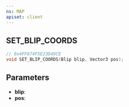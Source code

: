 ```yaml
---
ns: MAP
apiset: client
---
```

## SET_BLIP_COORDS

```c
// 0x4FF674F5E23D49CE
void SET_BLIP_COORDS(Blip blip, Vector3 pos);
```


## Parameters
* **blip**:
* **pos**: